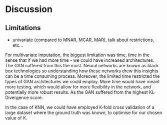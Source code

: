 # Discussion

## Limitations

- univariate (compared to MNAR, MCAR, MAR), talk about restrictions, etc...

For multivariate imputation, the biggest limitation was time, time in the sense that if we had more time - we could have increased architectures. The GAN suffered from this the most. Neural networks are known as black box technologies so understanding how these networks drew this insights can be a time consuming process. Moreover, the limited time restricted the types of GAN architectures we could employ. More time would have meant more testing, which would allow for more flexibility in the network, and potentially more robust results. As the GAN suffered from the highest KL-Divergence score. 

In the case of KNN, we could have employed K-fold cross validation of a large dataset where the ground truth was known, to optimise for our chosen value of K. 
